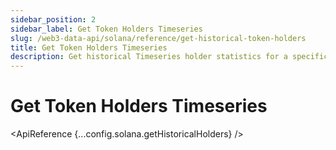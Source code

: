 ```yaml
---
sidebar_position: 2
sidebar_label: Get Token Holders Timeseries
slug: /web3-data-api/solana/reference/get-historical-token-holders
title: Get Token Holders Timeseries
description: Get historical Timeseries holder statistics for a specific Solana token address over a date range
---
```



# Get Token Holders Timeseries

<EthereumApiBanner
  customTitle="Looking for token holders timeseries on EVM?"
  customText="Access historical token holder statistics on EVM using our API."
  customButtonText="Explore EVM API"
  customButtonLink="/web3-data-api/evm/reference/get-historical-token-holders"
/>

<ApiReference {...config.solana.getHistoricalHolders} />
